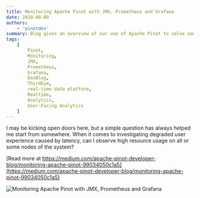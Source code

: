 ```yaml
---
title: Monitoring Apache Pinot with JMX, Prometheus and Grafana
date: 2020-08-08
authors:
    - 'pinotdev'
summary: Blog gives an overview of our use of Apache Pinot to solve some of biggest challenges around Data Analytics in Large Retail Chain
tags:
    [
        Pinot,
        Monitoring,
        JMX,
        Prometheus,
        Grafana,
        DevBlog,
        ThirdEye,
        real-time data platform,
        Realtime,
        Analytics,
        User-Facing Analytics
    ]
---
```


I may be kicking open doors here, but a simple question has always helped me start from somewhere. When it comes to investigating degraded user experience caused by latency, can I observe high resource usage on all or some nodes of the system?

[Read more at https://medium.com/apache-pinot-developer-blog/monitoring-apache-pinot-99034050c1a5](https://medium.com/apache-pinot-developer-blog/monitoring-apache-pinot-99034050c1a5)

![Monitoring Apache Pinot with JMX, Prometheus and Grafana](https://miro.medium.com/max/1400/1*5kWginewoWzzQHQoZdPAGQ.png)
